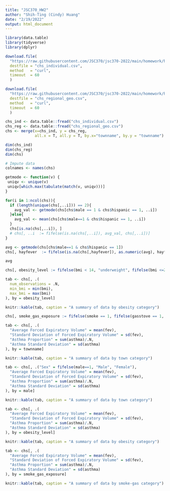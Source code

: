 ```yaml
---
title: "JSC370_HW2"
author: "Shih-Ting (Cindy) Huang"
date: "2/19/2022"
output: html_document
---
```

```r
library(data.table)
library(tidyverse)
library(dplyr)
```

```r
download.file(
  "https://raw.githubusercontent.com/JSC370/jsc370-2022/main/homework/hw2/chs_individual.csv",
  destfile = "chs_individual.csv",
  method   = "curl",
  timeout  = 60
  )

download.file(
  "https://raw.githubusercontent.com/JSC370/jsc370-2022/main/homework/hw2/chs_regional_geo.csv",
  destfile = "chs_regional_geo.csv",
  method   = "curl",
  timeout  = 60
  )

chs_ind <- data.table::fread("chs_individual.csv")
chs_reg <- data.table::fread("chs_regional_geo.csv")
chs <- merge(x=chs_ind, y = chs_reg, 
             all.x = T, all.y = T, by.x="townname", by.y = "townname")
```

```r
dim(chs_ind)
dim(chs_reg)
dim(chs)
```



```r
# Impute data
colnames <- names(chs)

getmode <- function(v) {
 uniqv <- unique(v)
 uniqv[which.max(tabulate(match(v, uniqv)))]
}

for(i in 1:ncol(chs)){
  if (length(unique(chs[,..i])) == 2){
    avg_val <- getmode(chs[chs$male == 1 & chs$hispanic == 1, ..i])
  }else{
    avg_val <- mean(chs[chs$male==1 & chs$hispanic == 1, ..i])
  }
  chs[is.na(chs[,..i]), ]
  # chs[, ..i  := fifelse(is.na(chs[,..i]), avg_val, chs[,..i])]
}
```

```r
avg <- getmode(chs[chs$male==1 & chs$hispanic == 1])
chs[, hayfever  := fifelse(is.na(chs[,hayfever]), as.numeric(avg), hayfever)]

```

```r
avg
```

```r
chs[, obesity_level := fifelse(bmi < 14, "underweight", fifelse(bmi <=22, "normal", fifelse(bmi<=24, "overweight", "obese")))]
```

```r
tab <- chs[, .(
  num_observations = .N,
  min_bmi = min(bmi),
  max_bmi = max(bmi)
), by = obesity_level]

knitr::kable(tab, caption = "A summary of data by obesity category")
```


```r
chs[, smoke_gas_exposure := fifelse(smoke == 1, fifelse(gasstove == 1, "Both", "Second-hand Smoke"),fifelse(gasstove==1, "Gas", "Neither"))]
```


```r
tab <- chs[, .(
  "Average Forced Expiratory Volume" = mean(fev),
  "Standard Deviation of Forced Expiratory Volume" = sd(fev),
  "Asthma Proportion" = sum(asthma)/.N,
  "Asthma Standard Deviation" = sd(asthma)
), by = townname]

knitr::kable(tab, caption = "A summary of data by town category")
```


```r
tab <- chs[, .("Sex" = fifelse(male==1, "Male", "Female"),
  "Average Forced Expiratory Volume" = mean(fev),
  "Standard Deviation of Forced Expiratory Volume" = sd(fev),
  "Asthma Proportion" = sum(asthma)/.N,
  "Asthma Standard Deviation" = sd(asthma)
), by = male]

knitr::kable(tab, caption = "A summary of data by town category")

```
```r
tab <- chs[, .(
  "Average Forced Expiratory Volume" = mean(fev),
  "Standard Deviation of Forced Expiratory Volume" = sd(fev),
  "Asthma Proportion" = sum(asthma)/.N,
  "Asthma Standard Deviation" = sd(asthma)
), by = obesity_level]

knitr::kable(tab, caption = "A summary of data by obesity category")
```

```r
tab <- chs[, .(
  "Average Forced Expiratory Volume" = mean(fev),
  "Standard Deviation of Forced Expiratory Volume" = sd(fev),
  "Asthma Proportion" = sum(asthma)/.N,
  "Asthma Standard Deviation" = sd(asthma)
), by = smoke_gas_exposure]

knitr::kable(tab, caption = "A summary of data by smoke-gas category")
```































